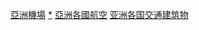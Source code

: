 {{Commonscat|Airports in Asia by country}}
{{Portal|亞洲|航空}}
{{containercat}} 

[[Category:亞洲機場|]]
[[Category:各國機場|*]]
[[Category:亞洲各國航空|]]
[[Category:亚洲各国交通建筑物|]]